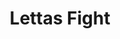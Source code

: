 ---
title: Lettas Fight
description: Nonprofit organization to raise funding and awareness of Neurofibromatosis
image: /images/projects/lettas-fight.png
---
